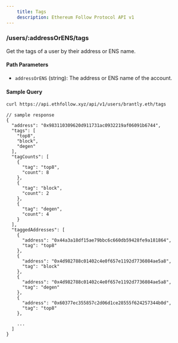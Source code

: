 ```yaml
---
    title: Tags
    description: Ethereum Follow Protocol API v1
---
```


### /users/\:addressOrENS/tags
Get the tags of a user by their address or ENS name. 

#### Path Parameters
- `addressOrENS` (string): The address or ENS name of the account.

#### Sample Query
```sh
curl https://api.ethfollow.xyz/api/v1/users/brantly.eth/tags
```

```jsonc
// sample response
{
  "address": "0x983110309620d911731ac0932219af06091b6744",
  "tags": [
    "top8",
    "block",
    "degen"
  ],
  "tagCounts": [
    {
      "tag": "top8",
      "count": 8
    },
    {
      "tag": "block",
      "count": 2
    },
    {
      "tag": "degen",
      "count": 4
    }
  ],
  "taggedAddresses": [
    {
      "address": "0x44a3a18df15ae79bbc6c660db59428fe9a181864",
      "tag": "top8"
    },
    {
      "address": "0x4d982788c01402c4e0f657e1192d7736084ae5a8",
      "tag": "block"
    },
    {
      "address": "0x4d982788c01402c4e0f657e1192d7736084ae5a8",
      "tag": "degen"
    },
    {
      "address": "0x60377ec355857c2d06d1ce28555f624257344b0d",
      "tag": "top8"
    },

    ...
  ]
}
```